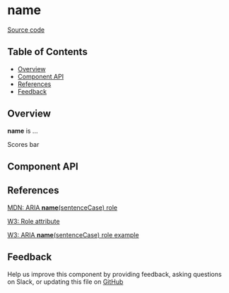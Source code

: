 
# **name**

[Source code](<https://github.com/leemonade/bubbles/tree/main/packages/components/informative/ScoresBar>)

## Table of Contents

<!-- START doctoc generated TOC please keep comment here to allow auto update -->
<!-- DON'T EDIT THIS SECTION, INSTEAD RE-RUN doctoc TO UPDATE -->

- [Overview](#overview)
- [Component API](#component-api)
- [References](#references)
- [Feedback](#feedback)

## Overview

**name** is ...

<ThemeProvider>
  <ScoresBar>Scores bar</ScoresBar>
</ThemeProvider>

## Component API

<Preview>
  <Story id="organisms-informative-scores-bar--playground" />
</Preview>

<Props of={ScoresBar} />

## References

[MDN: ARIA **name**(sentenceCase) role](<https://developer.mozilla.org/en-US/docs/Web/Accessibility/ARIA/Roles/scores-bar_role>)

[W3: Role attribute](https://www.w3.org/WAI/PF/HTML/wiki/RoleAttribute)

[W3: ARIA **name**(sentenceCase) role example](<https://www.w3.org/TR/2016/WD-wai-aria-practices-1.1-20160317/examples/scores-bar/scores-bar.html>)

## Feedback

Help us improve this component by providing feedback, asking questions on Slack, or updating this file on
[GitHub](<https://github.com/leemonade/bubbles/edit/main/packages/components/informative/ScoresBar.mdx>)
